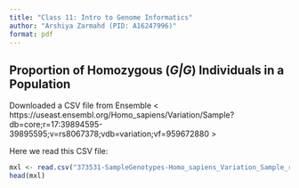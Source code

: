 ```yaml
---
title: "Class 11: Intro to Genome Informatics"
author: "Arshiya Zarmahd (PID: A16247996)"
format: pdf
---
```


## Proportion of Homozygous (*G|G*) Individuals in a Population

Downloaded a CSV file from Ensemble < https://useast.ensembl.org/Homo_sapiens/Variation/Sample?db=core;r=17:39894595-39895595;v=rs8067378;vdb=variation;vf=959672880 >

Here we read this CSV file:

```r
mxl <- read.csv("373531-SampleGenotypes-Homo_sapiens_Variation_Sample_rs8067378.csv")
head(mxl)
```









